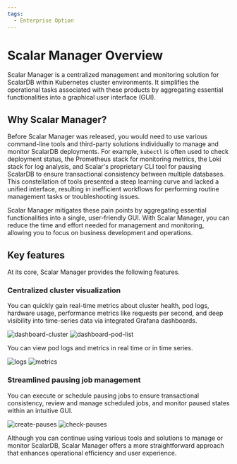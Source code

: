 ```yaml
---
tags:
  - Enterprise Option
---
```


# Scalar Manager Overview

Scalar Manager is a centralized management and monitoring solution for ScalarDB within Kubernetes cluster environments.
It simplifies the operational tasks associated with these products by aggregating essential functionalities into a graphical user interface (GUI).

## Why Scalar Manager?

Before Scalar Manager was released, you would need to use various command-line tools and third-party solutions individually to manage and monitor ScalarDB deployments.
For example, `kubectl` is often used to check deployment status, the Prometheus stack for monitoring metrics, the Loki stack for log analysis, and Scalar's proprietary CLI tool for pausing ScalarDB to ensure transactional consistency between multiple databases.
This constellation of tools presented a steep learning curve and lacked a unified interface, resulting in inefficient workflows for performing routine management tasks or troubleshooting issues.

Scalar Manager mitigates these pain points by aggregating essential functionalities into a single, user-friendly GUI.
With Scalar Manager, you can reduce the time and effort needed for management and monitoring, allowing you to focus on business development and operations.

## Key features

At its core, Scalar Manager provides the following features.

### Centralized cluster visualization

You can quickly gain real-time metrics about cluster health, pod logs, hardware usage, performance metrics like requests per second, and deep visibility into time-series data via integrated Grafana dashboards.

![dashboard-cluster](images/dashboard-cluster.png)
![dashboard-pod-list](images/dashboard-pod-list.png)

You can view pod logs and metrics in real time or in time series.

![logs](images/logs.png)
![metrics](images/metrics.png)

### Streamlined pausing job management

You can execute or schedule pausing jobs to ensure transactional consistency, review and manage scheduled jobs, and monitor paused states within an intuitive GUI.

![create-pauses](images/backup-and-restore-create-pauses.png)
![check-pauses](images/backup-and-restore-check-pauses.png)

Although you can continue using various tools and solutions to manage or monitor ScalarDB, Scalar Manager offers a more straightforward approach that enhances operational efficiency and user experience.
